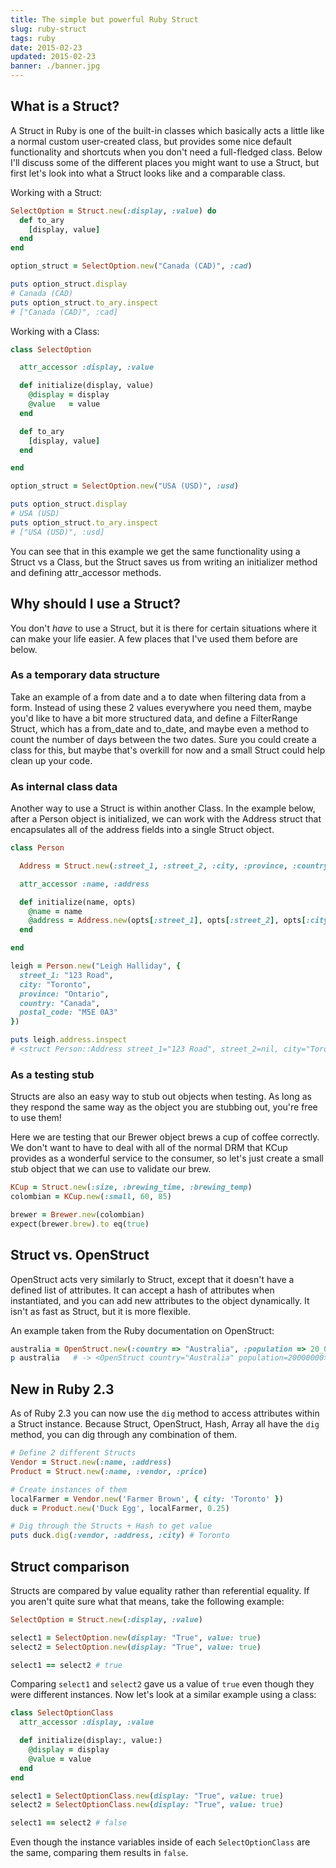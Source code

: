 ```yaml
---
title: The simple but powerful Ruby Struct
slug: ruby-struct
tags: ruby
date: 2015-02-23
updated: 2015-02-23
banner: ./banner.jpg
---
```


## What is a Struct?

A Struct in Ruby is one of the built-in classes which basically acts a little like a normal custom user-created class, but provides some nice default functionality and shortcuts when you don't need a full-fledged class. Below I'll discuss some of the different places you might want to use a Struct, but first let's look into what a Struct looks like and a comparable class.

Working with a Struct:

```ruby
SelectOption = Struct.new(:display, :value) do
  def to_ary
    [display, value]
  end
end

option_struct = SelectOption.new("Canada (CAD)", :cad)

puts option_struct.display
# Canada (CAD)
puts option_struct.to_ary.inspect
# ["Canada (CAD)", :cad]
```

Working with a Class:

```ruby
class SelectOption

  attr_accessor :display, :value

  def initialize(display, value)
    @display = display
    @value   = value
  end

  def to_ary
    [display, value]
  end

end

option_struct = SelectOption.new("USA (USD)", :usd)

puts option_struct.display
# USA (USD)
puts option_struct.to_ary.inspect
# ["USA (USD)", :usd]
```

You can see that in this example we get the same functionality using a Struct vs a Class, but the Struct saves us from writing an initializer method and defining attr_accessor methods.

## Why should I use a Struct?

You don't _have_ to use a Struct, but it is there for certain situations where it can make your life easier. A few places that I've used them before are below.

### As a temporary data structure

Take an example of a from date and a to date when filtering data from a form. Instead of using these 2 values everywhere you need them, maybe you'd like to have a bit more structured data, and define a FilterRange Struct, which has a from_date and to_date, and maybe even a method to count the number of days between the two dates. Sure you could create a class for this, but maybe that's overkill for now and a small Struct could help clean up your code.

### As internal class data

Another way to use a Struct is within another Class. In the example below, after a Person object is initialized, we can work with the Address struct that encapsulates all of the address fields into a single Struct object.

```ruby
class Person

  Address = Struct.new(:street_1, :street_2, :city, :province, :country, :postal_code)

  attr_accessor :name, :address

  def initialize(name, opts)
    @name = name
    @address = Address.new(opts[:street_1], opts[:street_2], opts[:city], opts[:province], opts[:country], opts[:postal_code])
  end

end

leigh = Person.new("Leigh Halliday", {
  street_1: "123 Road",
  city: "Toronto",
  province: "Ontario",
  country: "Canada",
  postal_code: "M5E 0A3"
})

puts leigh.address.inspect
# <struct Person::Address street_1="123 Road", street_2=nil, city="Toronto", province="Ontario", country="Canada", postal_code="M5E 0A3">
```

### As a testing stub

Structs are also an easy way to stub out objects when testing. As long as they respond the same way as the object you are stubbing out, you're free to use them!

Here we are testing that our Brewer object brews a cup of coffee correctly. We don't want to have to deal with all of the normal DRM that KCup provides as a wonderful service to the consumer, so let's just create a small stub object that we can use to validate our brew.

```ruby
KCup = Struct.new(:size, :brewing_time, :brewing_temp)
colombian = KCup.new(:small, 60, 85)

brewer = Brewer.new(colombian)
expect(brewer.brew).to eq(true)
```

## Struct vs. OpenStruct

OpenStruct acts very similarly to Struct, except that it doesn't have a defined list of attributes. It can accept a hash of attributes when instantiated, and you can add new attributes to the object dynamically. It isn't as fast as Struct, but it is more flexible.

An example taken from the Ruby documentation on OpenStruct:

```ruby
australia = OpenStruct.new(:country => "Australia", :population => 20_000_000)
p australia   # -> <OpenStruct country="Australia" population=20000000>
```

## New in Ruby 2.3

As of Ruby 2.3 you can now use the `dig` method to access attributes within a Struct instance. Because Struct, OpenStruct, Hash, Array all have the `dig` method, you can dig through any combination of them.

```ruby
# Define 2 different Structs
Vendor = Struct.new(:name, :address)
Product = Struct.new(:name, :vendor, :price)

# Create instances of them
localFarmer = Vendor.new('Farmer Brown', { city: 'Toronto' })
duck = Product.new('Duck Egg', localFarmer, 0.25)

# Dig through the Structs + Hash to get value
puts duck.dig(:vendor, :address, :city) # Toronto
```

## Struct comparison

Structs are compared by value equality rather than referential equality. If you aren't quite sure what that means, take the following example:

```ruby
SelectOption = Struct.new(:display, :value)

select1 = SelectOption.new(display: "True", value: true)
select2 = SelectOption.new(display: "True", value: true)

select1 == select2 # true
```

Comparing `select1` and `select2` gave us a value of `true` even though they were different instances. Now let's look at a similar example using a class:

```ruby
class SelectOptionClass
  attr_accessor :display, :value

  def initialize(display:, value:)
    @display = display
    @value = value
  end
end

select1 = SelectOptionClass.new(display: "True", value: true)
select2 = SelectOptionClass.new(display: "True", value: true)

select1 == select2 # false
```

Even though the instance variables inside of each `SelectOptionClass` are the same, comparing them results in `false`.
